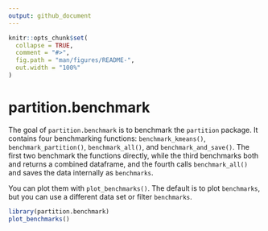 ```yaml
---
output: github_document
---
```


<!-- README.md is generated from README.Rmd. Please edit that file -->

```r
knitr::opts_chunk$set(
  collapse = TRUE,
  comment = "#>",
  fig.path = "man/figures/README-",
  out.width = "100%"
)
```
# partition.benchmark

The goal of `partition.benchmark` is to benchmark the `partition` package. It contains four benchmarking functions: `benchmark_kmeans()`, `benchmark_partition()`, `benchmark_all()`, and `benchmark_and_save()`. The first two benchmark the functions directly, while the third benchmarks both and returns a combined dataframe, and the fourth calls `benchmark_all()` and saves the data internally as `benchmarks`.

You can plot them with `plot_benchmarks()`. The default is to plot `benchmarks`, but you can use a different data set or filter `benchmarks`.

```r
library(partition.benchmark)
plot_benchmarks()
```


